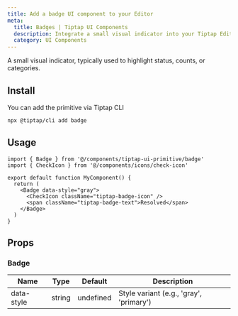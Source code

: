 ```yaml
---
title: Add a badge UI component to your Editor
meta:
  title: Badges | Tiptap UI Components
  description: Integrate a small visual indicator into your Tiptap Editor to highlight status, counts or categories. More in the docs.
  category: UI Components
---
```



A small visual indicator, typically used to highlight status, counts, or categories.

<CodeDemo
  isScrollable
  isSmall
  src="https://template.tiptap.dev/preview/tiptap-ui-primitive/badge"
/>

## Install

You can add the primitive via Tiptap CLI

```bash
npx @tiptap/cli add badge
```

## Usage

```tsx
import { Badge } from '@/components/tiptap-ui-primitive/badge'
import { CheckIcon } from '@/components/icons/check-icon'

export default function MyComponent() {
  return (
    <Badge data-style="gray">
      <CheckIcon className="tiptap-badge-icon" />
      <span className="tiptap-badge-text">Resolved</span>
    </Badge>
  )
}
```

## Props

### Badge

| Name       | Type   | Default   | Description                             |
| ---------- | ------ | --------- | --------------------------------------- |
| data-style | string | undefined | Style variant (e.g., 'gray', 'primary') |
